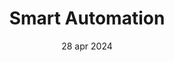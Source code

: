 ---
draft: false
date: "28 apr 2024"
title: "Smart Automation"
short_description: "AI-driven chatbot in the past allowing you to focus more on your business or simply"
image: "/assets/imgs/icon/icon-s-8.png"
meta:
  meta_title: "Smart Automation"
  meta_description: "Smart Automation description"
---